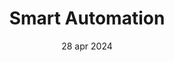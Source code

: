 ---
draft: false
date: "28 apr 2024"
title: "Smart Automation"
short_description: "AI-driven chatbot in the past allowing you to focus more on your business or simply"
image: "/assets/imgs/icon/icon-s-8.png"
meta:
  meta_title: "Smart Automation"
  meta_description: "Smart Automation description"
---